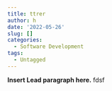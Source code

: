 ```yaml
---
title: ttrer
author: h
date: '2022-05-26'
slug: []
categories:
  - Software Development
tags:
  - Untagged
---
```


**Insert Lead paragraph here.**
fdsf